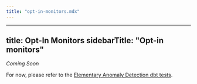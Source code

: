 ```yaml
---
title: "opt-in-monitors.mdx"
---
```


---
title: Opt-In Monitors
sidebarTitle: "Opt-in monitors"
---

_Coming Soon_

For now, please refer to the [Elementary Anomaly Detection dbt tests](/data-tests/introduction#anomaly-detection-tests).

